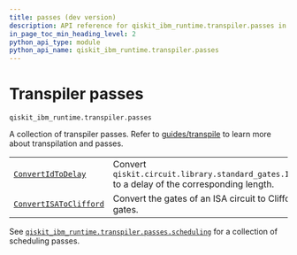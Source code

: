 ```yaml
---
title: passes (dev version)
description: API reference for qiskit_ibm_runtime.transpiler.passes in the dev version of qiskit-ibm-runtime
in_page_toc_min_heading_level: 2
python_api_type: module
python_api_name: qiskit_ibm_runtime.transpiler.passes
---
```


<span id="transpiler-passes-qiskit-ibm-runtime-transpiler-passes" />

<span id="module-qiskit_ibm_runtime.transpiler.passes" />

# Transpiler passes

`qiskit_ibm_runtime.transpiler.passes`

A collection of transpiler passes. Refer to [guides/transpile](/guides/transpile) to learn more about transpilation and passes.

|                                                                                                                                                 |                                                                                               |
| ----------------------------------------------------------------------------------------------------------------------------------------------- | --------------------------------------------------------------------------------------------- |
| [`ConvertIdToDelay`](qiskit_ibm_runtime.transpiler.passes.ConvertIdToDelay "qiskit_ibm_runtime.transpiler.passes.ConvertIdToDelay")             | Convert `qiskit.circuit.library.standard_gates.IGate` to a delay of the corresponding length. |
| [`ConvertISAToClifford`](qiskit_ibm_runtime.transpiler.passes.ConvertISAToClifford "qiskit_ibm_runtime.transpiler.passes.ConvertISAToClifford") | Convert the gates of an ISA circuit to Clifford gates.                                        |

See [`qiskit_ibm_runtime.transpiler.passes.scheduling`](qiskit_ibm_runtime.transpiler.passes.scheduling#module-qiskit_ibm_runtime.transpiler.passes.scheduling "qiskit_ibm_runtime.transpiler.passes.scheduling") for a collection of scheduling passes.

